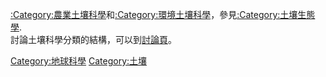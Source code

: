 {{commonscat|Soil science}}
{{catmore}}

[[:Category:農業土壤科學|:Category:農業土壤科學]]和[[:Category:環境土壤科學|:Category:環境土壤科學]]，參見[[:Category:土壤生態學|:Category:土壤生態學]].<br>
討論土壤科學分類的結構，可以到[[category_talk:土壤科學|討論頁]]。

[[Category:地球科學|Category:地球科學]]
[[Category:土壤|Category:土壤]]